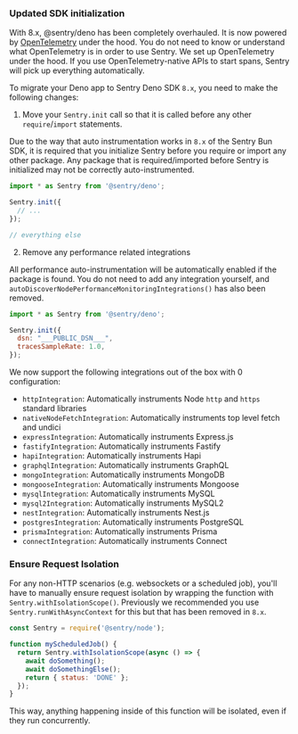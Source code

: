 ### Updated SDK initialization

With 8.x, @sentry/deno has been completely overhauled. It is now powered by [OpenTelemetry](https://opentelemetry.io/) under the hood. You do not need to know or understand what OpenTelemetry is in order to use Sentry. We set up OpenTelemetry under the hood. If you use OpenTelemetry-native APIs to start spans, Sentry will pick up everything automatically.

To migrate your Deno app to Sentry Deno SDK `8.x`, you need to make the following changes:

1. Move your `Sentry.init` call so that it is called before any other `require`/`import` statements.

Due to the way that auto instrumentation works in `8.x` of the Sentry Bun SDK, it is required that you initialize Sentry before you require or import any other package. Any package that is required/imported before Sentry is initialized may not be correctly auto-instrumented.

```JavaScript
import * as Sentry from '@sentry/deno';

Sentry.init({
  // ...
});

// everything else
```

2. Remove any performance related integrations

All performance auto-instrumentation will be automatically enabled if the package is found. You do not need to add any integration yourself, and `autoDiscoverNodePerformanceMonitoringIntegrations()` has also been removed.

```JavaScript
import * as Sentry from '@sentry/deno';

Sentry.init({
  dsn: "___PUBLIC_DSN___",
  tracesSampleRate: 1.0,
});
```

We now support the following integrations out of the box with 0 configuration:

- `httpIntegration`: Automatically instruments Node `http` and `https` standard libraries
- `nativeNodeFetchIntegration`: Automatically instruments top level fetch and undici
- `expressIntegration`: Automatically instruments Express.js
- `fastifyIntegration`: Automatically instruments Fastify
- `hapiIntegration`: Automatically instruments Hapi
- `graphqlIntegration`: Automatically instruments GraphQL
- `mongoIntegration`: Automatically instruments MongoDB
- `mongooseIntegration`: Automatically instruments Mongoose
- `mysqlIntegration`: Automatically instruments MySQL
- `mysql2Integration`: Automatically instruments MySQL2
- `nestIntegration`: Automatically instruments Nest.js
- `postgresIntegration`: Automatically instruments PostgreSQL
- `prismaIntegration`: Automatically instruments Prisma
- `connectIntegration`: Automatically instruments Connect

### Ensure Request Isolation

For any non-HTTP scenarios (e.g. websockets or a scheduled job), you'll have to manually ensure request isolation by wrapping the function with `Sentry.withIsolationScope()`. Previously we recommended you use `Sentry.runWithAsyncContext` for this but that has been removed in `8.x`.

```JavaScript
const Sentry = require('@sentry/node');

function myScheduledJob() {
  return Sentry.withIsolationScope(async () => {
    await doSomething();
    await doSomethingElse();
    return { status: 'DONE' };
  });
}
```

This way, anything happening inside of this function will be isolated, even if they run concurrently.
